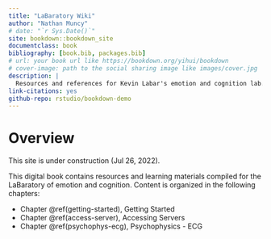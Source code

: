 ```yaml
--- 
title: "LaBaratory Wiki"
author: "Nathan Muncy"
# date: "`r Sys.Date()`"
site: bookdown::bookdown_site
documentclass: book
bibliography: [book.bib, packages.bib]
# url: your book url like https://bookdown.org/yihui/bookdown
# cover-image: path to the social sharing image like images/cover.jpg
description: |
  Resources and references for Kevin Labar's emotion and cognition lab.
link-citations: yes
github-repo: rstudio/bookdown-demo
---
```


# Overview {-}

This site is under construction (Jul 26, 2022).

This digital book contains resources and learning materials compiled for the 
LaBaratory of emotion and cognition. Content is organized in the following 
chapters:

* Chapter \@ref(getting-started), Getting Started
* Chapter \@ref(access-server), Accessing Servers
* Chapter \@ref(psychophys-ecg), Psychophysics - ECG
